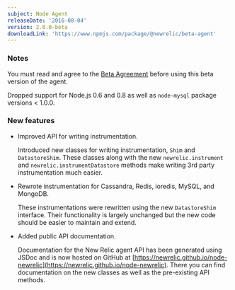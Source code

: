 ```yaml
---
subject: Node Agent
releaseDate: '2016-08-04'
version: 2.0.0-beta
downloadLink: 'https://www.npmjs.com/package/@newrelic/beta-agent'
---
```


### Notes

You must read and agree to the [Beta Agreement](https://docs.google.com/a/newrelic.com/forms/d/e/1FAIpQLSfBerTfWGWkpJRgCk343Zd8wvPXDspXpEnzvCIRR63XplhJAw/viewform) before using this beta version of the agent.

Dropped support for Node.js 0.6 and 0.8 as well as `node-mysql` package versions &lt; 1.0.0.

### New features

* Improved API for writing instrumentation.

  Introduced new classes for writing instrumentation, `Shim` and `DatastoreShim`. These classes along with the new `newrelic.instrument` and `newrelic.instrumentDatastore` methods make writing 3rd party instrumentation much easier.
* Rewrote instrumentation for Cassandra, Redis, ioredis, MySQL, and MongoDB.

  These instrumentations were rewritten using the new `DatastoreShim` interface. Their functionality is largely unchanged but the new code should be easier to maintain and extend.
* Added public API documentation.

  Documentation for the New Relic agent API has been generated using JSDoc and is now hosted on GitHub at [https://newrelic.github.io/node-newrelic](https://newrelic.github.io/node-newrelic). There you can find documentation on the new classes as well as the pre-existing API methods.
